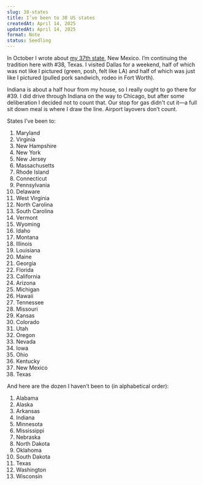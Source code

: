 ```yaml
---
slug: 38-states
title: I’ve been to 38 US states
createdAt: April 14, 2025
updatedAt: April 14, 2025
format: Note
status: Seedling
---
```


In October I wrote about [my 37th state](/37-states), New Mexico. I’m continuing the tradition here with #38, Texas. I visited Dallas for a weekend, half of which was not like I pictured (green, posh, felt like LA) and half of which was just like I pictured (pulled pork sandwich, rodeo in Fort Worth).

Indiana is about a half hour from my house, so I really ought to go there for #39. I did drive through Indiana on the way to Chicago, but after some deliberation I decided not to count that. Our stop for gas didn't cut it—a full sit down meal is where I draw the line. Airport layovers don’t count.

States I’ve been to:

1. Maryland
1. Virginia
1. New Hampshire
1. New York
1. New Jersey
1. Massachusetts
1. Rhode Island
1. Connecticut
1. Pennsylvania
1. Delaware
1. West Virginia
1. North Carolina
1. South Carolina
1. Vermont
1. Wyoming
1. Idaho
1. Montana
1. Illinois
1. Louisiana
1. Maine
1. Georgia
1. Florida
1. California
1. Arizona
1. Michigan
1. Hawaii
1. Tennessee
1. Missouri
1. Kansas
1. Colorado
1. Utah
1. Oregon
1. Nevada
1. Iowa
1. Ohio
1. Kentucky
1. New Mexico
1. Texas

And here are the dozen I haven’t been to (in alphabetical order):

1. Alabama
1. Alaska
1. Arkansas
1. Indiana
1. Minnesota
1. Mississippi
1. Nebraska
1. North Dakota
1. Oklahoma
1. South Dakota
1. Texas
1. Washington
1. Wisconsin
